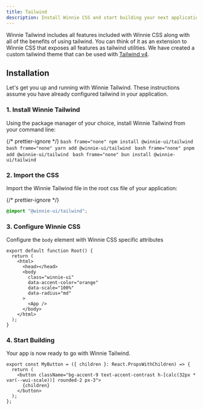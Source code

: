 ```yaml
---
title: Tailwind
description: Install Winnie CSS and start building your next application with tailwind.
---
```



Winnie Tailwind includes all features included with Winnie CSS along with all of the benefits of using tailwind. You can think of it as an extension to Winnie CSS that exposes all features as tailwind utilities. We have created a custom tailwind theme that can be used with [Tailwind v4](https://tailwindcss.com/blog/tailwindcss-v4-alpha).

## Installation

Let's get you up and running with Winnie Tailwind. These instructions assume you have already configured tailwind in your application.

### 1. Install Winnie Tailwind

Using the package manager of your choice, install Winnie Tailwind from your command line:

{/* prettier-ignore */}
<Tabs>
  <TabItem label="npm">
    ```bash frame="none"
    npm install @winnie-ui/tailwind
    ```
  </TabItem>
  <TabItem label="yarn">
    ```bash frame="none"
    yarn add @winnie-ui/tailwind
    ```
  </TabItem>
  <TabItem label="pnpm">
    ```bash frame="none"
    pnpm add @winnie-ui/tailwind
    ```
  </TabItem>
  <TabItem label="bun">
    ```bash frame="none"
    bun install @winnie-ui/tailwind
    ```
  </TabItem>
</Tabs>

### 2. Import the CSS

Import the Winnie Tailwind file in the root css file of your application:

{/* prettier-ignore */}
```css title="global.css"
@import "@winnie-ui/tailwind";
```

### 3. Configure Winnie CSS

Configure the `body` element with Winnie CSS specific attributes

```tsx title="root.tsx" {6-9}
export default function Root() {
  return (
    <html>
      <head></head>
      <body
        class="winnie-ui"
        data-accent-color="orange"
        data-scale="100%"
        data-radius="md"
      >
        <App />
      </body>
    </html>
  );
}
```

### 4. Start Building

Your app is now ready to go with Winnie Tailwind.

```tsx title="button.tsx"
export const MyButton = ({ children }: React.PropsWithChildren) => {
  return (
    <button className="bg-accent-9 text-accent-contrast h-[calc(32px * var(--wui-scale))] rounded-2 px-3">
      {children}
    </button>
  );
};
```
